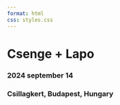 ```yaml
---
format: html
css: styles.css
---
```


<style>
  body {
  background-image: url("https://raw.githubusercontent.com/Cpetak/esk_honlap/main/images/test_blue3_wtext.png");
  background-size: contain;
  background-repeat: no-repeat;
  background-position: center;
}
  
</style>

<p class="bottom-space">
   
</p>

# Csenge + Lapo {.test1}

### 2024 september 14 {.test3}


### Csillagkert, Budapest, Hungary {.test3}



<p class="bottom-space">
   
</p>

